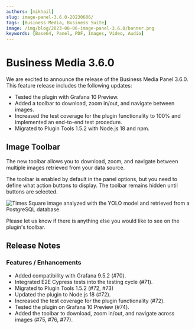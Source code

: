 ```yaml
---
authors: [mikhail]
slug: image-panel-3.6.0-20230606/
tags: [Business Media, Business Suite]
image: /img/blog/2023-06-06-image-panel-3.6.0/banner.png
keywords: [Base64, Panel, PDF, Images, Video, Audio]
---
```



# Business Media 3.6.0

We are excited to announce the release of the Business Media Panel 3.6.0. This feature release includes the following updates:

- Tested the plugin with Grafana 10 Preview.
- Added a toolbar to download, zoom in/out, and navigate between images.
- Increased the test coverage for the plugin functionality to 100% and implemented an end-to-end test procedure.
- Migrated to Plugin Tools 1.5.2 with Node.js 18 and npm.

<Catalog date="June 15, 2023" />

## Image Toolbar

The new toolbar allows you to download, zoom, and navigate between multiple images retrieved from your data source.

The toolbar is enabled by default in the panel options, but you need to define what action buttons to display. The toolbar remains hidden until buttons are selected.

<Image
  title="Times Square image analyzed with the YOLO model and retrieved from a PostgreSQL database."
  src="/img/blog/2023-06-06-image-panel-3.6.0/panel.png"
/>

Please let us know if there is anything else you would like to see on the plugin's toolbar.

<GettingStarted />

<Tutorial />

## Release Notes

### Features / Enhancements

- Added compatibility with Grafana 9.5.2 (#70).
- Integrated E2E Cypress tests into the testing cycle (#71).
- Migrated to Plugin Tools 1.5.2 (#72, #73)
- Updated the plugin to Node.js 18 (#72).
- Increased the test coverage for the plugin functionality (#72).
- Tested the plugin on Grafana 10 Preview (#74).
- Added the toolbar to download, zoom in/out, and navigate across images (#75, #76, #77).

<Feedback />
